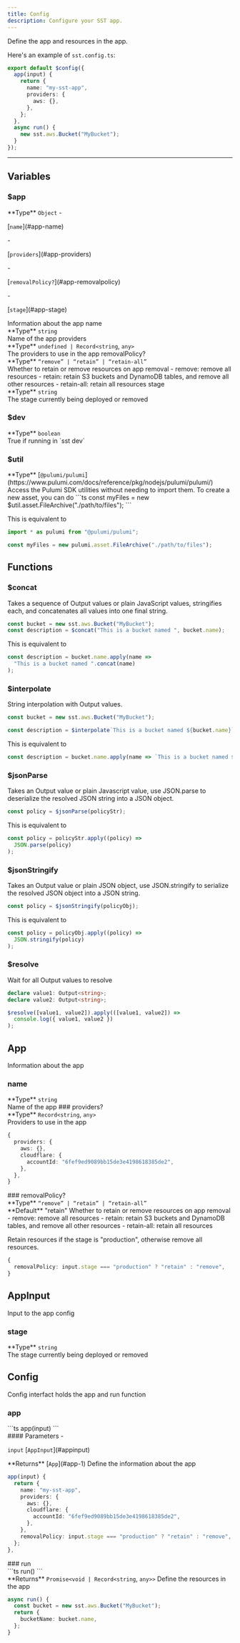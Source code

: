 ```yaml
---
title: Config
description: Configure your SST app.
---
```



<div class="tsdoc">

<Section type="about">
Define the app and resources in the app.

Here's an example of `sst.config.ts`:
```ts
export default $config({
  app(input) {
    return {
      name: "my-sst-app",
      providers: {
        aws: {},
      },
    };
  },
  async run() {
    new sst.aws.Bucket("MyBucket");
  }
});
```
</Section>

---

## Variables

### $app
<Segment>
<Section type="parameters">
<InlineSection>
**Type** <code class="primitive">Object</code>
</InlineSection>
- <p>[<code class="key">name</code>](#app-name)</p>
- <p>[<code class="key">providers</code>](#app-providers)</p>
- <p>[<code class="key">removalPolicy?</code>](#app-removalpolicy)</p>
- <p>[<code class="key">stage</code>](#app-stage)</p>
</Section>
Information about the app
</Segment>
<NestedTitle id="app-name" Tag="h4" parent="$app.">name</NestedTitle>
<Segment>
<Section type="parameters">
<InlineSection>
**Type** <code class="primitive">string</code>
</InlineSection>
</Section>
Name of the app
</Segment>
<NestedTitle id="app-providers" Tag="h4" parent="$app.">providers</NestedTitle>
<Segment>
<Section type="parameters">
<InlineSection>
**Type** <code class="primitive">undefined</code><code class="symbol"> | </code><code class="primitive">Record</code><code class="symbol">&lt;</code><code class="primitive">string</code>, <code class="primitive">any</code><code class="symbol">&gt;</code>
</InlineSection>
</Section>
The providers to use in the app
</Segment>
<NestedTitle id="app-removalpolicy" Tag="h4" parent="$app.">removalPolicy?</NestedTitle>
<Segment>
<Section type="parameters">
<InlineSection>
**Type** <code class="symbol">&ldquo;</code><code class="primitive">remove</code><code class="symbol">&rdquo;</code><code class="symbol"> | </code><code class="symbol">&ldquo;</code><code class="primitive">retain</code><code class="symbol">&rdquo;</code><code class="symbol"> | </code><code class="symbol">&ldquo;</code><code class="primitive">retain-all</code><code class="symbol">&rdquo;</code>
</InlineSection>
</Section>
Whether to retain or remove resources on app removal
- remove: remove all resources
- retain: retain S3 buckets and DynamoDB tables, and remove all other resources
- retain-all: retain all resources
</Segment>
<NestedTitle id="app-stage" Tag="h4" parent="$app.">stage</NestedTitle>
<Segment>
<Section type="parameters">
<InlineSection>
**Type** <code class="primitive">string</code>
</InlineSection>
</Section>
The stage currently being deployed or removed
</Segment>

### $dev
<Segment>
<Section type="parameters">
<InlineSection>
**Type** <code class="primitive">boolean</code>
</InlineSection>
</Section>
True if running in `sst dev`
</Segment>

### $util
<Segment>
<Section type="parameters">
<InlineSection>
**Type** [<code class="type">@pulumi/pulumi</code>](https://www.pulumi.com/docs/reference/pkg/nodejs/pulumi/pulumi/)
</InlineSection>
</Section>
Access the Pulumi SDK utilities without needing to import them.
To create a new asset, you can do
```ts
const myFiles = new $util.asset.FileArchive("./path/to/files");
```

This is equivalent to
```ts
import * as pulumi from "@pulumi/pulumi";

const myFiles = new pulumi.asset.FileArchive("./path/to/files");
```
</Segment>

## Functions

### $concat
<Segment>
Takes a sequence of Output values or plain JavaScript values, stringifies each,
and concatenates all values into one final string.

```ts
const bucket = new sst.aws.Bucket("MyBucket");
const description = $concat("This is a bucket named ", bucket.name);
```

This is equivalent to
```ts
const description = bucket.name.apply(name =>
  "This is a bucket named ".concat(name)
);
```
</Segment>

### $interpolate
<Segment>
String interpolation with Output values.

```ts
const bucket = new sst.aws.Bucket("MyBucket");

const description = $interpolate`This is a bucket named ${bucket.name}`;
```

This is equivalent to
```ts
const description = bucket.name.apply(name => `This is a bucket named ${name}`);
```
</Segment>

### $jsonParse
<Segment>
Takes an Output value or plain Javascript value, use JSON.parse to deserialize
the resolved JSON string into a JSON object.

```ts
const policy = $jsonParse(policyStr);
```

This is equivalent to
```ts
const policy = policyStr.apply((policy) =>
  JSON.parse(policy)
);
```
</Segment>

### $jsonStringify
<Segment>
Takes an Output value or plain JSON object, use JSON.stringify to serialize
the resolved JSON object into a JSON string.

```ts
const policy = $jsonStringify(policyObj);
```

This is equivalent to
```ts
const policy = policyObj.apply((policy) =>
  JSON.stringify(policy)
);
```
</Segment>

### $resolve
<Segment>
Wait for all Output values to resolve

```ts
declare value1: Output<string>;
declare value2: Output<string>;

$resolve([value1, value2]).apply(([value1, value2]) =>
  console.log({ value1, value2 })
);
```
</Segment>

## App

Information about the app
### name
<Segment>
<Section type="parameters">
<InlineSection>
**Type** <code class="primitive">string</code>
</InlineSection>
</Section>
Name of the app

</Segment>
### providers?
<Segment>
<Section type="parameters">
<InlineSection>
**Type** <code class="primitive">Record</code><code class="symbol">&lt;</code><code class="primitive">string</code>, <code class="primitive">any</code><code class="symbol">&gt;</code>
</InlineSection>
</Section>
Providers to use in the app

```ts
{
  providers: {
    aws: {},
    cloudflare: {
      accountId: "6fef9ed9089bb15de3e4198618385de2",
    },
  },
}
```
</Segment>
### removalPolicy?
<Segment>
<Section type="parameters">
<InlineSection>
**Type** <code class="symbol">&ldquo;</code><code class="primitive">remove</code><code class="symbol">&rdquo;</code><code class="symbol"> | </code><code class="symbol">&ldquo;</code><code class="primitive">retain</code><code class="symbol">&rdquo;</code><code class="symbol"> | </code><code class="symbol">&ldquo;</code><code class="primitive">retain-all</code><code class="symbol">&rdquo;</code>
</InlineSection>
</Section>

<InlineSection>
**Default** "retain"
</InlineSection>
Whether to retain or remove resources on app removal
- remove: remove all resources
- retain: retain S3 buckets and DynamoDB tables, and remove all other resources
- retain-all: retain all resources

Retain resources if the stage is "production", otherwise remove all resources.
```ts
{
  removalPolicy: input.stage === "production" ? "retain" : "remove",
}
```
</Segment>

## AppInput

Input to the app config
### stage
<Segment>
<Section type="parameters">
<InlineSection>
**Type** <code class="primitive">string</code>
</InlineSection>
</Section>
The stage currently being deployed or removed

</Segment>

## Config

Config interfact holds the app and run function
### app
<Segment>
<Section type="signature">
```ts
app(input)
```
</Section>

<Section type="parameters">
#### Parameters
- <p><code class="key">input</code> [<code class="type">AppInput</code>](#appinput)</p>
</Section>

<InlineSection>
**Returns** [<code class="type">App</code>](#app-1)
</InlineSection>
Define the information about the app

```ts
app(input) {
  return {
    name: "my-sst-app",
    providers: {
      aws: {},
      cloudflare: {
        accountId: "6fef9ed9089bb15de3e4198618385de2",
      },
    },
    removalPolicy: input.stage === "production" ? "retain" : "remove",
  };
},
```
</Segment>
### run
<Segment>
<Section type="signature">
```ts
run()
```
</Section>

<InlineSection>
**Returns** <code class="primitive">Promise</code><code class="symbol">&lt;</code><code class="primitive">void</code><code class="symbol"> | </code><code class="primitive">Record</code><code class="symbol">&lt;</code><code class="primitive">string</code>, <code class="primitive">any</code><code class="symbol">&gt;</code><code class="symbol">&gt;</code>
</InlineSection>
Define the resources in the app

```ts
async run() {
  const bucket = new sst.aws.Bucket("MyBucket");
  return {
    bucketName: bucket.name,
  };
}
```
</Segment>
</div>